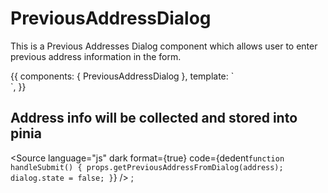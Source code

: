 <!-- PreviousAddressDialog.stories.mdx -->



<Meta
  title="Components/Dialogs/PreviousAddressDialog"
  component={PreviousAddressDialog}
  decorators={[withKnobs]}
/>

# PreviousAddressDialog

This is a Previous Addresses Dialog component which allows user to enter previous address information in the form.

<Props of={PreviousAddressDialog} />

<Canvas>
  <Story
    name="Primary"
    height="400px"
  >
    {{
      components: { PreviousAddressDialog },
      template: `<div> <PreviousAddressDialog /></div>`,
    }}
  </Story>
</Canvas>

## Address info will be collected and stored into pinia

<Source
  language="js"
  dark
  format={true}
  code={dedent`
  function handleSubmit() {
    props.getPreviousAddressFromDialog(address);
    dialog.state = false;
  }
`}
/>
;
